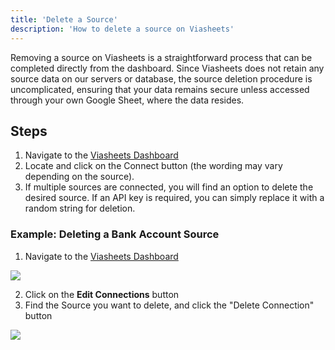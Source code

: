 ```yaml
---
title: 'Delete a Source'
description: 'How to delete a source on Viasheets'
---
```


Removing a source on Viasheets is a straightforward process that can be completed directly from the dashboard. Since Viasheets does not retain any source data on our servers or database, the source deletion procedure is uncomplicated, ensuring that your data remains secure unless accessed through your own Google Sheet, where the data resides.

## Steps
1. Navigate to the [Viasheets Dashboard](https://dash.viasheets.com/dashboard)
2. Locate and click on the Connect button (the wording may vary depending on the source).
3. If multiple sources are connected, you will find an option to delete the desired source. If an API key is required, you can simply replace it with a random string for deletion.


### Example: Deleting a Bank Account Source
1. Navigate to the [Viasheets Dashboard](https://dash.viasheets.com/dashboard)
<Frame>
  <img src="/images/viasheets-dashboard.png" style={{ borderRadius: '0.5rem' }} />
</Frame>

2. Click on the **Edit Connections** button
3. Find the Source you want to delete, and click the "Delete Connection" button
<Frame>
  <img src="/images/viasheets-delete-source.png" style={{ borderRadius: '0.5rem' }} />
</Frame>